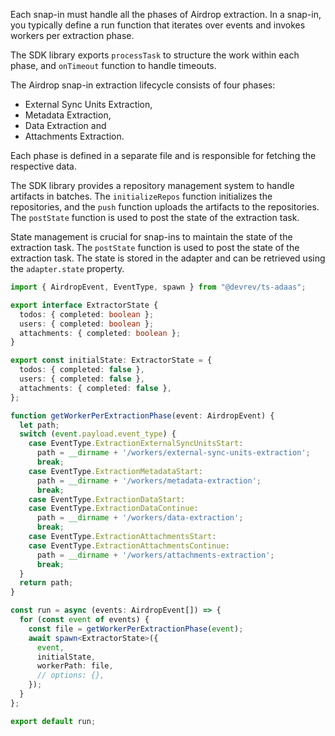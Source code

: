 Each snap-in must handle all the phases of Airdrop extraction. In a snap-in, you typically define a run
function that iterates over events and invokes workers per extraction phase.

The SDK library exports `processTask` to structure the work within each phase, and `onTimeout` function
to handle timeouts.

The Airdrop snap-in extraction lifecycle consists of four phases: 
* External Sync Units Extraction,
* Metadata Extraction,
* Data Extraction and 
* Attachments Extraction. 

Each phase is defined in a separate file and is responsible for fetching the respective data.

The SDK library provides a repository management system to handle artifacts in batches.
The `initializeRepos` function initializes the repositories, and the `push` function uploads the
artifacts to the repositories. The `postState` function is used to post the state of the extraction task.

State management is crucial for snap-ins to maintain the state of the extraction task.
The `postState` function is used to post the state of the extraction task.
The state is stored in the adapter and can be retrieved using the `adapter.state` property.

```typescript
import { AirdropEvent, EventType, spawn } from "@devrev/ts-adaas";

export interface ExtractorState {
  todos: { completed: boolean };
  users: { completed: boolean };
  attachments: { completed: boolean };
}

export const initialState: ExtractorState = {
  todos: { completed: false },
  users: { completed: false },
  attachments: { completed: false },
};

function getWorkerPerExtractionPhase(event: AirdropEvent) {
  let path;
  switch (event.payload.event_type) {
    case EventType.ExtractionExternalSyncUnitsStart:
      path = __dirname + '/workers/external-sync-units-extraction';
      break;
    case EventType.ExtractionMetadataStart:
      path = __dirname + '/workers/metadata-extraction';
      break;
    case EventType.ExtractionDataStart:
    case EventType.ExtractionDataContinue:
      path = __dirname + '/workers/data-extraction';
      break;
    case EventType.ExtractionAttachmentsStart:
    case EventType.ExtractionAttachmentsContinue:
      path = __dirname + '/workers/attachments-extraction';
      break;
  }
  return path;
}

const run = async (events: AirdropEvent[]) => {
  for (const event of events) {
    const file = getWorkerPerExtractionPhase(event);
    await spawn<ExtractorState>({
      event,
      initialState,
      workerPath: file,
      // options: {},
    });
  }
};

export default run;
```
